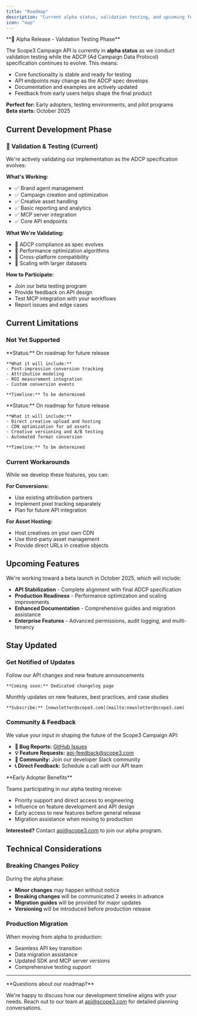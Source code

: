 ```yaml
---
title: "Roadmap"
description: "Current alpha status, validation testing, and upcoming features for the Scope3 Campaign API"
icon: "map"
---
```


<Warning>
**🚀 Alpha Release - Validation Testing Phase**

The Scope3 Campaign API is currently in **alpha status** as we conduct validation testing while the ADCP (Ad Campaign Data Protocol) specification continues to evolve. This means:

- Core functionality is stable and ready for testing
- API endpoints may change as the ADCP spec develops
- Documentation and examples are actively updated
- Feedback from early users helps shape the final product

**Perfect for:** Early adopters, testing environments, and pilot programs  
**Beta starts:** October 2025
</Warning>

## Current Development Phase

### 🧪 Validation & Testing (Current)

We're actively validating our implementation as the ADCP specification evolves:

**What's Working:**
- ✅ Brand agent management
- ✅ Campaign creation and optimization
- ✅ Creative asset handling
- ✅ Basic reporting and analytics
- ✅ MCP server integration
- ✅ Core API endpoints

**What We're Validating:**
- 🔄 ADCP compliance as spec evolves
- 🔄 Performance optimization algorithms
- 🔄 Cross-platform compatibility
- 🔄 Scaling with larger datasets

**How to Participate:**
- Join our beta testing program
- Provide feedback on API design
- Test MCP integration with your workflows
- Report issues and edge cases

## Current Limitations

### Not Yet Supported

<CardGroup cols={2}>
  <Card title="Conversion API" icon="chart-line">
    **Status:** On roadmap for future release
    
    **What it will include:**
    - Post-impression conversion tracking
    - Attribution modeling
    - ROI measurement integration
    - Custom conversion events
    
    **Timeline:** To be determined
  </Card>
  
  <Card title="Asset Hosting Management" icon="cloud-upload">
    **Status:** On roadmap for future release
    
    **What it will include:**
    - Direct creative upload and hosting
    - CDN optimization for ad assets
    - Creative versioning and A/B testing
    - Automated format conversion
    
    **Timeline:** To be determined
  </Card>
</CardGroup>

### Current Workarounds

While we develop these features, you can:

**For Conversions:**
- Use existing attribution partners
- Implement pixel tracking separately
- Plan for future API integration

**For Asset Hosting:**
- Host creatives on your own CDN
- Use third-party asset management
- Provide direct URLs in creative objects

## Upcoming Features

We're working toward a beta launch in October 2025, which will include:

- **API Stabilization** - Complete alignment with final ADCP specification
- **Production Readiness** - Performance optimization and scaling improvements  
- **Enhanced Documentation** - Comprehensive guides and migration assistance
- **Enterprise Features** - Advanced permissions, audit logging, and multi-tenancy

## Stay Updated

### Get Notified of Updates

<CardGroup cols={2}>
  <Card title="API Changelog" icon="list">
    Follow our API changes and new feature announcements
    
    **Coming soon:** Dedicated changelog page
  </Card>
  
  <Card title="Developer Newsletter" icon="envelope">
    Monthly updates on new features, best practices, and case studies
    
    **Subscribe:** [newsletter@scope3.com](mailto:newsletter@scope3.com)
  </Card>
</CardGroup>

### Community & Feedback

We value your input in shaping the future of the Scope3 Campaign API:

- **🐛 Bug Reports:** [GitHub Issues](https://github.com/conductor/activation-api/issues)
- **💡 Feature Requests:** [api-feedback@scope3.com](mailto:api-feedback@scope3.com)
- **💬 Community:** Join our developer Slack community
- **📞 Direct Feedback:** Schedule a call with our API team

<Tip>
**Early Adopter Benefits**

Teams participating in our alpha testing receive:
- Priority support and direct access to engineering
- Influence on feature development and API design
- Early access to new features before general release
- Migration assistance when moving to production

**Interested?** Contact [api@scope3.com](mailto:api@scope3.com) to join our alpha program.
</Tip>

## Technical Considerations

### Breaking Changes Policy

During the alpha phase:
- **Minor changes** may happen without notice
- **Breaking changes** will be communicated 2 weeks in advance
- **Migration guides** will be provided for major updates
- **Versioning** will be introduced before production release

### Production Migration

When moving from alpha to production:
- Seamless API key transition
- Data migration assistance
- Updated SDK and MCP server versions
- Comprehensive testing support

---

<Note>
**Questions about our roadmap?**

We're happy to discuss how our development timeline aligns with your needs. Reach out to our team at [api@scope3.com](mailto:api@scope3.com) for detailed planning conversations.
</Note>